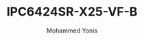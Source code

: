 ---
id: 1
slug: IPC6424SR-X25-VF-B
title: "IPC6424SR-X25-VF-B"
desc: "4MP PTZ Camera with 25x Optical Zoom"
img: "/src/assets/camera/Prime/IPC6424SR-X25-VF-B/IPC6424SR-X25-VF-B-3.png"
images:
  - "/src/assets/camera/Prime/IPC6424SR-X25-VF-B/IPC6424SR-X25-VF-B-3.png"
  - "/src/assets/camera/Prime/IPC6424SR-X25-VF-B/IPC6424SR-X25-VF-B-1.png"

  - "/src/assets/camera/Prime/IPC6424SR-X25-VF-B/IPC6424SR-X25-VF-B-2.png"
 
alt: "4MP PTZ Camera with 25x Optical Zoom"
author: "Mohammed Yonis"
reviewBody: "best service and support"
ratingValue: 5

features:
   - "4MP, 1/2.8 CMOS sensor for high-quality images"
   - "2688 ×1520@30fps video resolution"
   - "Ultra 265, H.265, H.264, MJPEG support"
   - "25X optical zoom for clear details"
   - "Smart intrusion detection with false alarm filtering"
   - "People counting and crowd density monitoring"
   - "LightHunter technology for excellent low-light performance"
   - "Smart IR with up to 100m (328ft) night vision"
   - "Power options: DC 12V±25% or PoE+ (IEEE 802.3at)"
   - "2 alarm inputs,  alarm output, 1 audio input, 1 audio output"
   - "IP67 waterproof and dustproof rating"
   - "IK10 vandal-resistant design"
publishedTime: "2023-09-15"
modifiedTime: "2023-10-01"
---